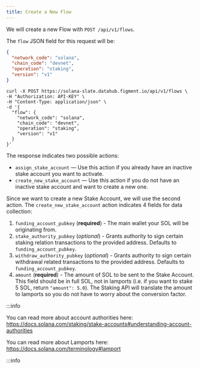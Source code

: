 ```yaml
---
title: Create a New Flow
---
```


We will create a new Flow with `POST /api/v1/flows`.

The `flow` JSON field for this request will be:

```json
{
  "network_code": "solana",
  "chain_code": "devnet",
  "operation": "staking",
  "version": "v1"
}
```

```text
curl -X POST https://solana-slate.datahub.figment.io/api/v1/flows \
-H "Authorization: API-KEY" \
-H "Content-Type: application/json" \
-d '{
  "flow": {
    "network_code": "solana",
    "chain_code": "devnet",
    "operation": "staking",
    "version": "v1"
  }
}'
```

The response indicates two possible actions:

- `assign_stake_account` — Use this action if you already have an inactive stake account you want to activate.
- `create_new_stake_account` — Use this action if you do not have an inactive stake account and want to create a new one.

Since we want to create a new Stake Account, we will use the second action. The `create_new_stake_account` action indicates 4 fields for data collection:

1. `funding_account_pubkey` (**required**) - The main wallet your SOL will be originating from.
2. `stake_authority_pubkey` (_optional_) - Grants authority to sign certain staking relation transactions to the provided address. Defaults to `funding_account_pubkey`.
3. `withdraw_authority_pubkey` (_optional_) - Grants authority to sign certain withdrawal related transactions to the provided address. Defaults to `funding_account_pubkey`.
4. `amount` (**required**) - The amount of SOL to be sent to the Stake Account. This field should be in full SOL, not in lamports (i.e. if you want to stake 5 SOL, return `"amount": 5.0`). The Staking API will translate the amount to lamports so you do not have to worry about the conversion factor.

:::info

You can read more about account authorities here: https://docs.solana.com/staking/stake-accounts#understanding-account-authorities

You can read more about Lamports here: https://docs.solana.com/terminology#lamport

:::info
